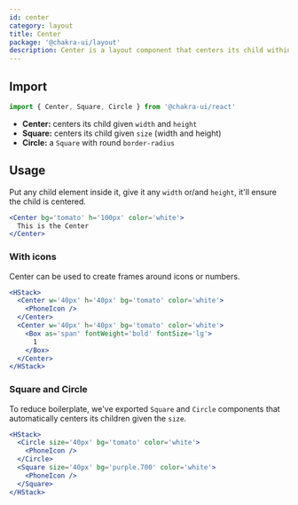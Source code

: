 ```yaml
---
id: center
category: layout
title: Center
package: '@chakra-ui/layout'
description: Center is a layout component that centers its child within itself.
---
```


## Import

```js
import { Center, Square, Circle } from '@chakra-ui/react'
```

- **Center:** centers its child given `width` and `height`
- **Square:** centers its child given `size` (width and height)
- **Circle:** a `Square` with round `border-radius`

## Usage

Put any child element inside it, give it any `width` or/and `height`, it'll
ensure the child is centered.

```jsx
<Center bg='tomato' h='100px' color='white'>
  This is the Center
</Center>
```

### With icons

Center can be used to create frames around icons or numbers.

```jsx
<HStack>
  <Center w='40px' h='40px' bg='tomato' color='white'>
    <PhoneIcon />
  </Center>
  <Center w='40px' h='40px' bg='tomato' color='white'>
    <Box as='span' fontWeight='bold' fontSize='lg'>
      1
    </Box>
  </Center>
</HStack>
```

### Square and Circle

To reduce boilerplate, we've exported `Square` and `Circle` components that
automatically centers its children given the `size`.

```jsx
<HStack>
  <Circle size='40px' bg='tomato' color='white'>
    <PhoneIcon />
  </Circle>
  <Square size='40px' bg='purple.700' color='white'>
    <PhoneIcon />
  </Square>
</HStack>
```
